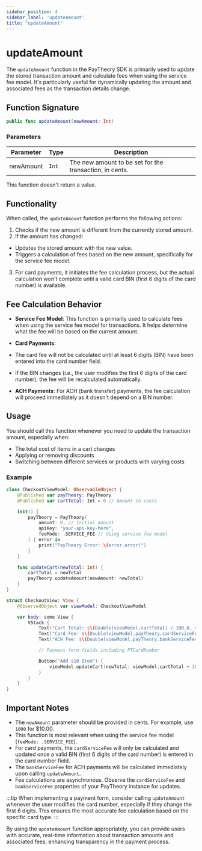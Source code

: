 ```yaml
---
sidebar_position: 4
sidebar_label: 'updateAmount'
title: "updateAmount"
---
```


# updateAmount

The `updateAmount` function in the PayTheory SDK is primarily used to update the stored transaction amount and calculate fees when using the service fee model. It's particularly useful for dynamically updating the amount and associated fees as the transaction details change.

## Function Signature

```swift
public func updateAmount(newAmount: Int)
```

### Parameters

| Parameter | Type | Description |
|-----------|------|-------------|
| newAmount | `Int` | The new amount to be set for the transaction, in cents. |

This function doesn't return a value.

## Functionality

When called, the `updateAmount` function performs the following actions:

1. Checks if the new amount is different from the currently stored amount.
2. If the amount has changed:
- Updates the stored amount with the new value.
- Triggers a calculation of fees based on the new amount, specifically for the service fee model.
3. For card payments, it initiates the fee calculation process, but the actual calculation won't complete until a valid card BIN (first 6 digits of the card number) is available.

## Fee Calculation Behavior

- **Service Fee Model**: This function is primarily used to calculate fees when using the service fee model for transactions. It helps determine what the fee will be based on the current amount.

- **Card Payments**:
- The card fee will not be calculated until at least 6 digits (BIN) have been entered into the card number field.
- If the BIN changes (i.e., the user modifies the first 6 digits of the card number), the fee will be recalculated automatically.

- **ACH Payments**: For ACH (bank transfer) payments, the fee calculation will proceed immediately as it doesn't depend on a BIN number.

## Usage

You should call this function whenever you need to update the transaction amount, especially when:

- The total cost of items in a cart changes
- Applying or removing discounts
- Switching between different services or products with varying costs

### Example

```swift
class CheckoutViewModel: ObservableObject {
    @Published var payTheory: PayTheory
    @Published var cartTotal: Int = 0 // Amount in cents

    init() {
        payTheory = PayTheory(
            amount: 0, // Initial amount
            apiKey: "your-api-key-here",
            feeMode: .SERVICE_FEE // Using service fee model
        ) { error in
            print("PayTheory Error: \(error.error)")
        }
    }

    func updateCart(newTotal: Int) {
        cartTotal = newTotal
        payTheory.updateAmount(newAmount: newTotal)
    }
}

struct CheckoutView: View {
    @ObservedObject var viewModel: CheckoutViewModel

    var body: some View {
        VStack {
            Text("Cart Total: $\(Double(viewModel.cartTotal) / 100.0, specifier: "%.2f")")
            Text("Card Fee: $\(Double(viewModel.payTheory.cardServiceFee ?? 0) / 100.0, specifier: "%.2f")")
            Text("ACH Fee: $\(Double(viewModel.payTheory.bankServiceFee ?? 0) / 100.0, specifier: "%.2f")")

            // Payment form fields including PTCardNumber

            Button("Add $10 Item") {
                viewModel.updateCart(newTotal: viewModel.cartTotal + 1000)
            }
        }
    }
}
```

## Important Notes

- The `newAmount` parameter should be provided in cents. For example, use `1000` for $10.00.
- This function is most relevant when using the service fee model (`feeMode: .SERVICE_FEE`).
- For card payments, the `cardServiceFee` will only be calculated and updated once a valid BIN (first 6 digits of the card number) is entered in the card number field.
- The `bankServiceFee` for ACH payments will be calculated immediately upon calling `updateAmount`.
- Fee calculations are asynchronous. Observe the `cardServiceFee` and `bankServiceFee` properties of your PayTheory instance for updates.

:::tip
When implementing a payment form, consider calling `updateAmount` whenever the user modifies the card number, especially if they change the first 6 digits. This ensures the most accurate fee calculation based on the specific card type.
:::

By using the `updateAmount` function appropriately, you can provide users with accurate, real-time information about transaction amounts and associated fees, enhancing transparency in the payment process.
